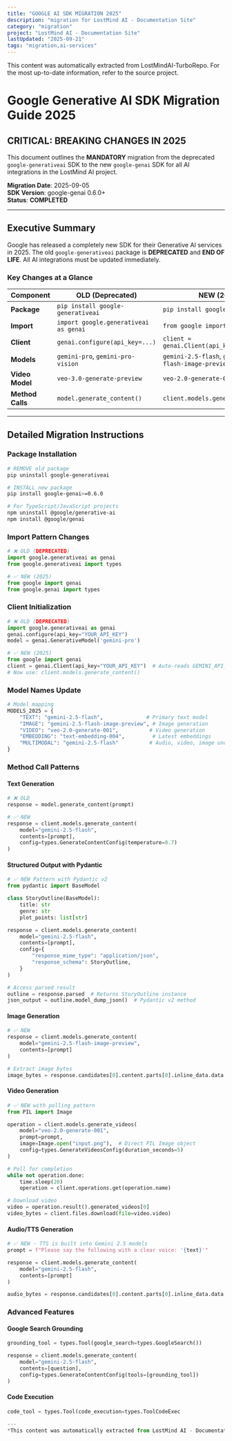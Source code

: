 ```yaml
---
title: "GOOGLE AI SDK MIGRATION 2025"
description: "migration for LostMind AI - Documentation Site"
category: "migration"
project: "LostMind AI - Documentation Site"
lastUpdated: "2025-09-21"
tags: "migration,ai-services"
---
```


<Info>
This content was automatically extracted from LostMindAI-TurboRepo.
For the most up-to-date information, refer to the source project.
</Info>

# Google Generative AI SDK Migration Guide 2025

## CRITICAL: BREAKING CHANGES IN 2025

This document outlines the **MANDATORY** migration from the deprecated `google-generativeai` SDK to the new `google-genai` SDK for all AI integrations in the LostMind AI project.

**Migration Date**: 2025-09-05  
**SDK Version**: google-genai 0.6.0+  
**Status**: **COMPLETED**

---

## Executive Summary

Google has released a completely new SDK for their Generative AI services in 2025. The old `google-generativeai` package is **DEPRECATED** and **END OF LIFE**. All AI integrations must be updated immediately.

### Key Changes at a Glance

| Component | OLD (Deprecated) | NEW (2025) |
|-----------|-----------------|------------|
| **Package** | `pip install google-generativeai` | `pip install google-genai` |
| **Import** | `import google.generativeai as genai` | `from google import genai` |
| **Client** | `genai.configure(api_key=...)` | `client = genai.Client(api_key=...)` |
| **Models** | `gemini-pro`, `gemini-pro-vision` | `gemini-2.5-flash`, `gemini-2.5-flash-image-preview` |
| **Video Model** | `veo-3.0-generate-preview` | `veo-2.0-generate-001` |
| **Method Calls** | `model.generate_content()` | `client.models.generate_content()` |

---

## Detailed Migration Instructions

### Package Installation

```bash
# REMOVE old package
pip uninstall google-generativeai

# INSTALL new package
pip install google-genai>=0.6.0

# For TypeScript/JavaScript projects
npm uninstall @google/generative-ai
npm install @google/genai
```

### Import Pattern Changes

```python
# ❌ OLD (DEPRECATED)
import google.generativeai as genai
from google.generativeai import types

# ✅ NEW (2025)
from google import genai
from google.genai import types
```

### Client Initialization

```python
# ❌ OLD (DEPRECATED)
import google.generativeai as genai
genai.configure(api_key="YOUR_API_KEY")
model = genai.GenerativeModel('gemini-pro')

# ✅ NEW (2025)
from google import genai
client = genai.Client(api_key="YOUR_API_KEY")  # Auto-reads GEMINI_API_KEY env var
# Now use: client.models.generate_content()
```

### Model Names Update

```python
# Model mapping
MODELS_2025 = {
    "TEXT": "gemini-2.5-flash",              # Primary text model
    "IMAGE": "gemini-2.5-flash-image-preview", # Image generation
    "VIDEO": "veo-2.0-generate-001",          # Video generation
    "EMBEDDING": "text-embedding-004",         # Latest embeddings
    "MULTIMODAL": "gemini-2.5-flash"          # Audio, video, image understanding
}
```

### Method Call Patterns

#### Text Generation
```python
# ❌ OLD
response = model.generate_content(prompt)

# ✅ NEW
response = client.models.generate_content(
    model="gemini-2.5-flash",
    contents=[prompt],
    config=types.GenerateContentConfig(temperature=0.7)
)
```

#### Structured Output with Pydantic
```python
# ✅ NEW Pattern with Pydantic v2
from pydantic import BaseModel

class StoryOutline(BaseModel):
    title: str
    genre: str
    plot_points: list[str]

response = client.models.generate_content(
    model="gemini-2.5-flash",
    contents=[prompt],
    config={
        "response_mime_type": "application/json",
        "response_schema": StoryOutline,
    }
)

# Access parsed result
outline = response.parsed  # Returns StoryOutline instance
json_output = outline.model_dump_json()  # Pydantic v2 method
```

#### Image Generation
```python
# ✅ NEW
response = client.models.generate_content(
    model="gemini-2.5-flash-image-preview",
    contents=[prompt]
)

# Extract image bytes
image_bytes = response.candidates[0].content.parts[0].inline_data.data
```

#### Video Generation
```python
# ✅ NEW with polling pattern
from PIL import Image

operation = client.models.generate_videos(
    model="veo-2.0-generate-001",
    prompt=prompt,
    image=Image.open("input.png"),  # Direct PIL Image object
    config=types.GenerateVideosConfig(duration_seconds=5)
)

# Poll for completion
while not operation.done:
    time.sleep(20)
    operation = client.operations.get(operation.name)

# Download video
video = operation.result().generated_videos[0]
video_bytes = client.files.download(file=video.video)
```

#### Audio/TTS Generation
```python
# ✅ NEW - TTS is built into Gemini 2.5 models
prompt = f"Please say the following with a clear voice: '{text}'"

response = client.models.generate_content(
    model="gemini-2.5-flash",
    contents=[prompt]
)

audio_bytes = response.candidates[0].content.parts[0].inline_data.data
```

### Advanced Features

#### Google Search Grounding
```python
grounding_tool = types.Tool(google_search=types.GoogleSearch())

response = client.models.generate_content(
    model="gemini-2.5-flash",
    contents=[question],
    config=types.GenerateContentConfig(tools=[grounding_tool])
)
```

#### Code Execution
```python
code_tool = types.Tool(code_execution=types.ToolCodeExec

---
*This content was automatically extracted from LostMind AI - Documentation Site. For the most up-to-date information, refer to the source project.*
